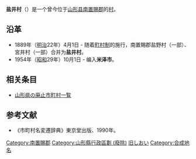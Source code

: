 {{日本町村 (廢除)
| 自治體名 = 塩井
|廢除時間 = 1954年10月1日
|廢除理由 = 編入合併
|廢除時處置 =[[万世村|万世村]]、[[广幡村_(山形县)|广幡村]]、[[六乡村_(山形县)|六乡村]]、'''盐井村''' → 米泽市
|現在自治體  = 米澤市
| 町村 = 村
|日文原名=塩井村
|平假名=しおいむら
|羅馬字拼音=Shioi-mura
|都道府縣 = 山形县
|支庁 = 
|郡 = 南置賜郡
|編號 = 
|面積 = 
|境界未定 = 
|人口 =
|人口の時点 =
|自治體 =[[洼田村_(山形线)|洼田村]]、六乡村、广幡村、米泽市
|木 = 
|花 = 
|シンボル名 =
|鳥など = 
|郵便番号 = 
|所在地 = 南置賜郡盐井村
|外部リンク = 
|経度 = 
|緯度 = 
|位置画像 =
|特記事項 = 
}}
'''盐井村'''（{{jpn|j=塩井村|kyu=鹽井村|hg=しおいむら|rm=Shioi mura|f=y}}）是一个曾今位于[[山形县|山形县]][[南置賜郡|南置賜郡]]的[[村|村]]。

== 沿革 ==
*1889年（[[明治|明治]]22年）4月1日 - 随着[[町村制|町村制]]的施行，南置賜郡盐野村（一部）、宮井村（一部）合并为'''盐井村'''。
*1954年（[[昭和|昭和]]29年）10月1日 - 编入'''米泽市'''。

==相关条目==
*[[山形県の廃止市町村一覧|山形県の廃止市町村一覧]]

==参考文献==
*《市町村名変遷辞典》東京堂出版、1990年。

{{Japan-area-stub}}

[[Category:南置賜郡|Category:南置賜郡]]
[[Category:山形縣行政區劃_(廢除)|Category:山形縣行政區劃 (廢除)]]
[[Category:米泽市|旧しおい]]
[[Category:合成地名|Category:合成地名]]